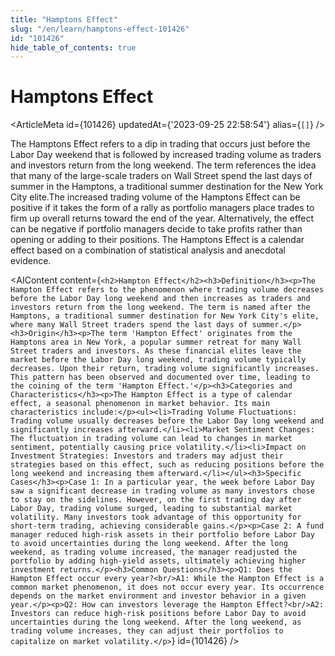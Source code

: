 ```yaml
---
title: "Hamptons Effect"
slug: "/en/learn/hamptons-effect-101426"
id: "101426"
hide_table_of_contents: true
---
```



# Hamptons Effect

<ArticleMeta id={101426} updatedAt={'2023-09-25 22:58:54'} alias={`[]`} />
<div className='border-solid border-b border-t-0 my-4 border-[var(--ifm-color-gray-300)]' />

The Hamptons Effect refers to a dip in trading that occurs just before the Labor Day weekend that is followed by increased trading volume as traders and investors return from the long weekend. The term references the idea that many of the large-scale traders on Wall Street spend the last days of summer in the Hamptons, a traditional summer destination for the New York City elite.The increased trading volume of the Hamptons Effect can be positive if it takes the form of a rally as portfolio managers place trades to firm up overall returns toward the end of the year. Alternatively, the effect can be negative if portfolio managers decide to take profits rather than opening or adding to their positions. The Hamptons Effect is a calendar effect based on a combination of statistical analysis and anecdotal evidence.

<AIContent content={`<h2>Hampton Effect</h2><h3>Definition</h3><p>The Hampton Effect refers to the phenomenon where trading volume decreases before the Labor Day long weekend and then increases as traders and investors return from the long weekend. The term is named after the Hamptons, a traditional summer destination for New York City's elite, where many Wall Street traders spend the last days of summer.</p><h3>Origin</h3><p>The term 'Hampton Effect' originates from the Hamptons area in New York, a popular summer retreat for many Wall Street traders and investors. As these financial elites leave the market before the Labor Day long weekend, trading volume typically decreases. Upon their return, trading volume significantly increases. This pattern has been observed and documented over time, leading to the coining of the term 'Hampton Effect.'</p><h3>Categories and Characteristics</h3><p>The Hampton Effect is a type of calendar effect, a seasonal phenomenon in market behavior. Its main characteristics include:</p><ul><li>Trading Volume Fluctuations: Trading volume usually decreases before the Labor Day long weekend and significantly increases afterward.</li><li>Market Sentiment Changes: The fluctuation in trading volume can lead to changes in market sentiment, potentially causing price volatility.</li><li>Impact on Investment Strategies: Investors and traders may adjust their strategies based on this effect, such as reducing positions before the long weekend and increasing them afterward.</li></ul><h3>Specific Cases</h3><p>Case 1: In a particular year, the week before Labor Day saw a significant decrease in trading volume as many investors chose to stay on the sidelines. However, on the first trading day after Labor Day, trading volume surged, leading to substantial market volatility. Many investors took advantage of this opportunity for short-term trading, achieving considerable gains.</p><p>Case 2: A fund manager reduced high-risk assets in their portfolio before Labor Day to avoid uncertainties during the long weekend. After the long weekend, as trading volume increased, the manager readjusted the portfolio by adding high-yield assets, ultimately achieving higher investment returns.</p><h3>Common Questions</h3><p>Q1: Does the Hampton Effect occur every year?<br/>A1: While the Hampton Effect is a common market phenomenon, it does not occur every year. Its occurrence depends on the market environment and investor behavior in a given year.</p><p>Q2: How can investors leverage the Hampton Effect?<br/>A2: Investors can reduce high-risk positions before Labor Day to avoid uncertainties during the long weekend. After the long weekend, as trading volume increases, they can adjust their portfolios to capitalize on market volatility.</p>`} id={101426} />

